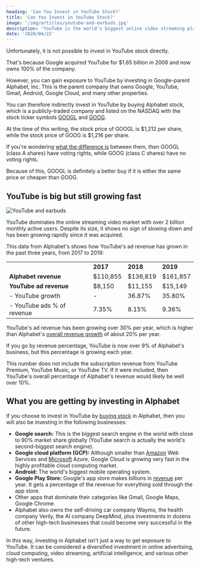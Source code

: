 ```yaml
---
heading: 'Can You Invest in YouTube Stock?'
title: 'Can You Invest in YouTube Stock?'
image: '/img/articles/youtube-and-earbuds.jpg'
description: 'YouTube is the world’s biggest online video streaming platform with over 2 billion users. You can gain exposure to YouTube by investing in Alphabet stock.'
date: '2020/04/22'
---
```


Unfortunately, it is not possible to invest in YouTube stock directly.

That's because Google acquired YouTube for $1.65 billion in 2006 and now owns 100% of the company.

However, you can gain exposure to YouTube by investing in Google-parent Alphabet, Inc. This is the parent company that owns Google, YouTube, Gmail, Android, Google Cloud, and many other properties.

You can therefore indirectly invest in YouTube by buying Alphabet stock, which is a publicly-traded company and listed on the NASDAQ with the stock ticker symbols [GOOGL](/stocks/googl/) and [GOOG](/stocks/goog/).

At the time of this writing, the stock price of GOOGL is $1,212 per share, while the stock price of GOOG is $1,216 per share.

If you're wondering [what the difference is](/goog-vs-googl-stock/) between them, then GOOGL (class A shares) have voting rights, while GOOG (class C shares) have no voting rights.

Because of this, GOOGL is definitely a better buy if it is either the same price or cheaper than GOOG.

## YouTube is big but still growing fast

<img
	src="/img/articles/youtube-and-earbuds.jpg"
	alt="YouTube and earbuds"
	width={1200}
	height={630}
/>

YouTube dominates the online streaming video market with over 2 billion monthly active users. Despite its size, it shows no sign of slowing down and has been growing rapidly since it was acquired.

This data from Alphabet's <External url="https://abc.xyz/investor/static/pdf/2019Q4_alphabet_earnings_release.pdf?cache=79552b8" text="2019 annual report" /> shows how YouTube's ad revenue has grown in the past three years, from 2017 to 2019:

<table>
	<tbody>
		<tr>
			<td></td>
			<td>
				<strong>2017</strong>
			</td>
			<td>
				<strong>2018</strong>
			</td>
			<td>
				<strong>2019</strong>
			</td>
		</tr>
		<tr>
			<td>
				<strong>Alphabet revenue</strong>
			</td>
			<td>$110,855</td>
			<td>$136,819</td>
			<td>$161,857</td>
		</tr>
		<tr>
			<td>
				<strong>YouTube ad revenue</strong>
			</td>
			<td>$8,150</td>
			<td>$11,155</td>
			<td>$15,149</td>
		</tr>
		<tr>
			<td>- YouTube growth</td>
			<td>-</td>
			<td>36.87%</td>
			<td>35.80%</td>
		</tr>
		<tr>
			<td>- YouTube ads % of revenue</td>
			<td>7.35%</td>
			<td>8.15%</td>
			<td>9.36%</td>
		</tr>
	</tbody>
</table>

YouTube's ad revenue has been growing over 30% per year, which is higher than Alphabet's [overall revenue growth](/stocks/googl/financials/) of about 20% per year.

If you go by revenue percentage, YouTube is now over 9% of Alphabet's business, but this percentage is growing each year.

This number does not include the subscription revenue from YouTube Premium, YouTube Music, or YouTube TV. If it were included, then YouTube's overall percentage of Alphabet's revenue would likely be well over 10%.

## What you are getting by investing in Alphabet

If you choose to invest in YouTube by [buying stock](/how-to-buy-stocks-online/) in Alphabet, then you will also be investing in the following businesses:

-  **Google search:** This is the biggest search engine in the world with close to 90% market share globally (YouTube search is actually the world's second-biggest search engine).
-  **Google cloud platform (GCP):** Although smaller than [Amazon](/stocks/amzn/) Web Services and [Microsoft](/stocks/msft/) Azure, Google Cloud is growing very fast in the highly profitable cloud computing market.
-  **Android:** The world's biggest mobile operating system.
-  **Google Play Store:** Google's app store makes billions in [revenue](/term/revenue/) per year. It gets a percentage of the revenue for everything sold through the app store.
-  Other apps that dominate their categories like Gmail, Google Maps, Google Chrome.
-  Alphabet also owns the self-driving car company Waymo, the health company Verily, the AI company DeepMind, plus investments in dozens of other high-tech businesses that could become very successful in the future.

In this way, investing in Alphabet isn't just a way to get exposure to YouTube. It can be considered a diversified investment in online advertising, cloud computing, video streaming, artificial intelligence, and various other high-tech ventures.
